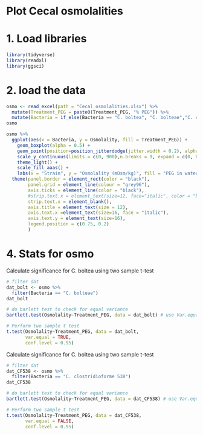 # Plot Cecal osmolalities

# 1. Load libraries
```{r}
library(tidyverse)
library(readxl)
library(ggsci)
```

# 2. load the data
```{r}
osmo <- read_excel(path = "Cecal_osmolalities.xlsx") %>%
  mutate(Treatment_PEG = paste0(Treatment_PEG, "% PEG")) %>%
  mutate(Bacteria = if_else(Bacteria == "C. boltea", "C. bolteae","C. clostridioforme 538"))
osmo
```

```{r}
osmo %>% 
  ggplot(aes(x = Bacteria, y = Osmolality, fill = Treatment_PEG)) +
    geom_boxplot(alpha = 0.5) +
    geom_point(position=position_jitterdodge(jitter.width = 0.2), alpha = 0.6) +
    scale_y_continuous(limits = c(0, 900),n.breaks = 9, expand = c(0, 0)) +
    theme_light() +
    scale_fill_aaas() +
    labs(x = "Strain", y = "Osmolality (mOsm/kg)", fill = "PEG in water (w/v)") +
  theme(panel.border = element_rect(color = "black"),
        panel.grid = element_line(colour = "grey96"),
        axis.ticks = element_line(color = "black"),
        #strip.text.x = element_text(size=12, face="italic", color = "black"),
        strip.text.x = element_blank(),
        axis.title = element_text(size = 12),
        axis.text.x =element_text(size=16, face = "italic"),
        axis.text.y = element_text(size=16),
        legend.position = c(0.75, 0.2)
        )

```

# 4. Stats for osmo

Calculate significance for C. boltea using two sample t-test
```{r}
# filter dat
dat_bolt <- osmo %>%
  filter(Bacteria == "C. bolteae")
dat_bolt

# do barlett test to check for equal variance
bartlett.test(Osmolality~Treatment_PEG, data = dat_bolt) # use Var.equal = TRUE

# Perform two sample t test
t.test(Osmolality~Treatment_PEG, data = dat_bolt,
       var.equal = TRUE,
       conf.level = 0.95)

```


Calculate significance for C. boltea using two sample t-test
```{r}
# filter dat
dat_CF538 <- osmo %>%
  filter(Bacteria == "C. clostridioforme 538")
dat_CF538

# do barlett test to check for equal variance
bartlett.test(Osmolality~Treatment_PEG, data = dat_CF538) # use Var.equal = TRUE

# Perform two sample t test
t.test(Osmolality~Treatment_PEG, data = dat_CF538,
       var.equal = FALSE,
       conf.level = 0.95)

```



